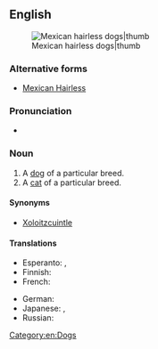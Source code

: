 {{also|Mexican Hairless}}
==English==
{{wikipedia|Mexican Hairless Dog}}
[[File:Hairless and coated half.JPG|Mexican hairless dogs|thumb]]

===Alternative forms===
* [[Mexican Hairless]]

===Pronunciation===
* {{IPA|en|/ˈmɛks.ɪ.kən ˈhɛə.ləs/}}

===Noun===
{{en-noun|es}}<!-- see 'Mexican Hairless' for Google hits -->

# A [[dog]] of a particular breed.
# A [[cat]] of a particular breed.

====Synonyms====
* {{sense|dog}} [[Xoloitzcuintle]]

====Translations====
{{trans-top|Dog of that breed.}}
* Esperanto: {{t|eo|meksika nuda hundo}}, {{t|eo|ŝoloickvintlo}}
* Finnish: {{t+|fi|meksikonkarvatonkoira}}
* French: {{t+|fr|xoloitzcuintle|m}}
{{trans-mid}}
* German: {{t|de|Mexikanischer Nackthund}}
* Japanese: {{t|ja|メキシカン・ヘアレス・ドッグ|tr=Mekishikan hearesu doggu}}, {{t|ja|ショロイッツクゥイントリ|tr=shoroittsukwuintori}}
* Russian: {{t|ru|ксолоитцкуинтли}}
{{trans-bottom}}

[[Category:en:Dogs]]
